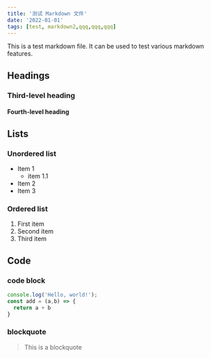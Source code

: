 ```yaml
---
title: '测试 Markdown 文件'
date: '2022-01-01'
tags: [test, markdown2,qqq,qqq,qqq]
---
```

This is a test markdown file. It can be used to test various markdown features.

## Headings

### Third-level heading

#### Fourth-level heading

## Lists

### Unordered list

- Item 1
  - item 1.1
- Item 2
- Item 3

### Ordered list

1. First item
2. Second item
3. Third item

## Code

### code block

```js
console.log('Hello, world!');
const add = (a,b) => {
  return a + b
}
```

### blockquote

> This is a blockquote

